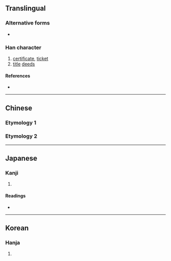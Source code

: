 {{character info/new}}
{{also|券}}
==Translingual==

===Alternative forms===
* {{l|mul|券}}<!-- 券 has been the simplified chinese variant of 劵 since 1995: http://www.china-language.gov.cn/wenziguifan/managed/003.htm -->

===Han character===
{{Han char|rn=19|rad=力|as=06|sn=8|four=90427|canj=FQKS|ids=⿱龹力(GHT),⿱𠔉力(JK)}}

# [[certificate]], [[ticket]]
# [[title]] [[deed]]s

====References====
* {{Han ref|kx=0147.080|dkj=02330|dj=0331.170|hdz=10370.060|uh=52B5|ud=21173}}

----

==Chinese==

===Etymology 1===
{{zh-see|倦|a}}

===Etymology 2===
{{zh-see|券|v}}

----

==Japanese==

===Kanji===
{{ja-kanji|grade=|rs=力06}}

# {{defn|lang=ja|sort=力06}}

====Readings====
* {{ja-readings|on=[[けん]] (ken), [[げん]] (gen)|kun=[[つかる]] (tsukaru)}}

----

==Korean==

===Hanja===
{{ko-hanja|hangeul=권|rv=gwon|mr=kwŏn}}

# {{defn|lang=ko|sort=力06}}